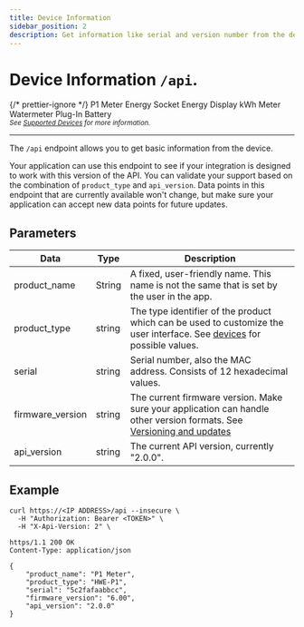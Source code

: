 ```yaml
---
title: Device Information
sidebar_position: 2
description: Get information like serial and version number from the device.
---
```



# Device Information `/api`.

{/* prettier-ignore */}
<Badge colorName='hw-green' icon='mdi:check' subtext='Requires Firmware 6.0000 or later'>P1 Meter</Badge>
<Badge colorName='hw-purple' icon='mdi:check' subtext='Supported in v1'>Energy Socket</Badge>
<Badge colorName='hw-grey' icon='mdi:wrench' subtext='In development'>Energy Display</Badge>
<Badge colorName='hw-purple' icon='mdi:test-tube' subtext='Requires Firmware 5.0000 or later (in beta)'>kWh Meter</Badge>
<Badge colorName='hw-purple' icon='mdi:check' subtext='Supported in v1'>Watermeter</Badge>
<Badge colorName='hw-green' icon='mdi:check' subtext='Supported'>Plug-In Battery</Badge>
<br />
<sub>_See [Supported Devices](/docs/introduction#devices) for more information._</sub>

---

The `/api` endpoint allows you to get basic information from the device.

Your application can use this endpoint to see if your integration is designed to work with this version of the API. You can validate your support based on the combination of `product_type` and `api_version`. Data points in this endpoint that are currently available won't change, but make sure your application can accept new data points for future updates.

## Parameters

| Data             | Type   | Description                                                                                                                                          |
| ---------------- | ------ | ---------------------------------------------------------------------------------------------------------------------------------------------------- |
| product_name     | String | A fixed, user-friendly name. This name is not the same that is set by the user in the app.                                                           |
| product_type     | string | The type identifier of the product which can be used to customize the user interface. See [devices](/docs/introduction#devices) for possible values. |
| serial           | string | Serial number, also the MAC address. Consists of 12 hexadecimal values.                                                                              |
| firmware_version | string | The current firmware version. Make sure your application can handle other version formats. See [Versioning and updates](/docs/versioning)            |
| api_version      | string | The current API version, currently "2.0.0".                                                                                                          |

## Example

```shell title="Request"
curl https://<IP ADDRESS>/api --insecure \
  -H "Authorization: Bearer <TOKEN>" \
  -H "X-Api-Version: 2" \
```

```http title="Response"
https/1.1 200 OK
Content-Type: application/json

{
    "product_name": "P1 Meter",
    "product_type": "HWE-P1",
    "serial": "5c2fafaabbcc",
    "firmware_version": "6.00",
    "api_version": "2.0.0"
}
```
